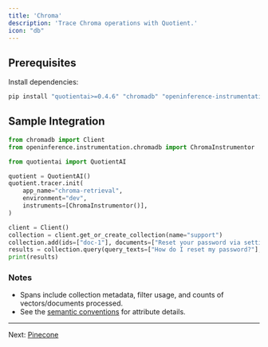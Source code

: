 ```yaml
---
title: 'Chroma'
description: 'Trace Chroma operations with Quotient.'
icon: "db"
---
```


## Prerequisites

Install dependencies:

```bash
pip install "quotientai>=0.4.6" "chromadb" "openinference-instrumentation-chromadb>=0.1.6"
```

## Sample Integration

```python trace_chroma.py
from chromadb import Client
from openinference.instrumentation.chromadb import ChromaInstrumentor

from quotientai import QuotientAI

quotient = QuotientAI()
quotient.tracer.init(
    app_name="chroma-retrieval",
    environment="dev",
    instruments=[ChromaInstrumentor()],
)

client = Client()
collection = client.get_or_create_collection(name="support")
collection.add(ids=["doc-1"], documents=["Reset your password via settings."])
results = collection.query(query_texts=["How do I reset my password?"], n_results=2)
print(results)
```

### Notes

* Spans include collection metadata, filter usage, and counts of vectors/documents processed.
* See the [semantic conventions](../../core-functionalities/traces/vector-database-semantic-conventions) for attribute details.

---

Next: [Pinecone](./pinecone)
